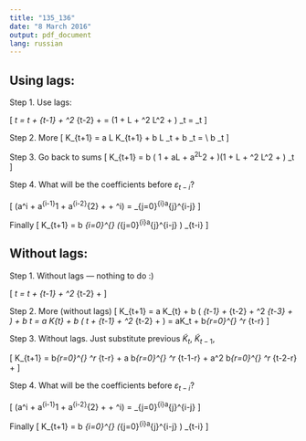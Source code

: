 ```yaml
---
title: "135_136"
date: "8 March 2016"
output: pdf_document
lang: russian
---
```



## Using lags:

Step 1. Use lags:

\[
\tilde \lambda_t = \varepsilon_t + \gamma \varepsilon_{t-1} + \gamma^2 \varepsilon_{t-2} + \ldots = (1 + \gamma L + \gamma^2 L^2 + \ldots ) \varepsilon_t
= \frac{1}{1-\gamma L} \varepsilon_t
\]


Step 2. More
\[
\tilde K_{t+1} = a L \tilde K_{t+1} + b \gamma L \frac{1}{1-\gamma L} \varepsilon_t + b \varepsilon_t = \\
b \frac{1}{1-a L} \frac{1}{1-\gamma L} \varepsilon_t
\]



Step 3. Go back to sums 
\[
\tilde K_{t+1} = b ( 1 + aL + a^2L^2 + \ldots )(1 + \gamma L + \gamma^2 L^2 + \ldots ) \varepsilon_t
\]


Step 4. What will be the coefficients before $\varepsilon_{t-i}$?

\[
(a^i + a^{i-1}\gamma^1 + a^{i-2}\gamma^{2} + \ldots + \gamma^i) = \sum_{j=0}^{i}a^{j}\gamma^{i-j}
\]

Finally 
\[
\tilde K_{t+1} = b \sum_{i=0}^{\infty} \left(\sum_{j=0}^{i}a^{j}\gamma^{i-j} \right) \varepsilon_{t-i}
\]


\newpage
## Without lags:

Step 1. Without lags --- nothing to do :)

\[
\tilde \lambda_t = \varepsilon_t + \gamma \varepsilon_{t-1} + \gamma^2 \varepsilon_{t-2} + \ldots
\]


Step 2. More (without lags)
\[
\tilde K_{t+1} = a \tilde K_{t} + b \gamma ( \varepsilon_{t-1} + \gamma \varepsilon_{t-2} + \gamma^2 \varepsilon_{t-3} + \ldots) + b \varepsilon_t = a \tilde K_{t} + b ( \varepsilon_t + \gamma \varepsilon_{t-1} + \gamma^2 \varepsilon_{t-2} + \ldots) = a\tilde K_t + b\sum_{r=0}^{\infty} \gamma^r \varepsilon_{t-r}
\]

Step 3. Without lags. Just substitute previous $\tilde K_t$, $\tilde K_{t-1}$, \ldots

\[
\tilde K_{t+1} = b\sum_{r=0}^{\infty} \gamma^r \varepsilon_{t-r} + a b\sum_{r=0}^{\infty} \gamma^r \varepsilon_{t-1-r} + a^2 b\sum_{r=0}^{\infty} \gamma^r \varepsilon_{t-2-r} + \ldots 
\]



Step 4. What will be the coefficients before $\varepsilon_{t-i}$?

\[
(a^i + a^{i-1}\gamma^1 + a^{i-2}\gamma^{2} + \ldots + \gamma^i) = \sum_{j=0}^{i}a^{j}\gamma^{i-j}
\]

Finally 
\[
\tilde K_{t+1} = b \sum_{i=0}^{\infty} \left(\sum_{j=0}^{i}a^{j}\gamma^{i-j} \right) \varepsilon_{t-i}
\]

